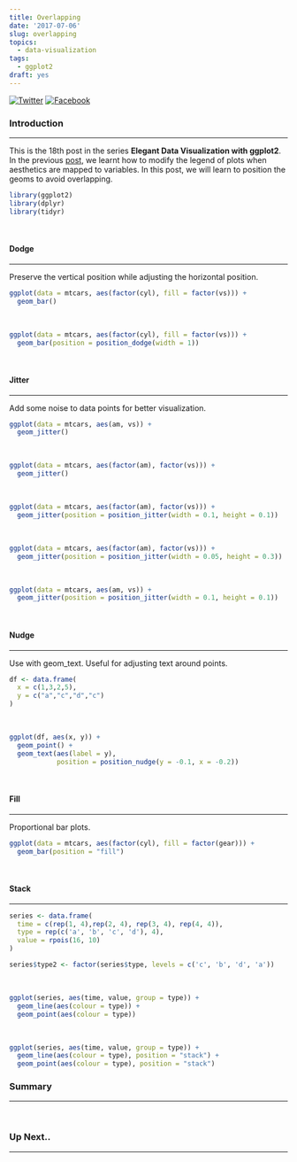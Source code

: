 ```yaml
---
title: Overlapping
date: '2017-07-06'
slug: overlapping
topics:
  - data-visualization
tags:
  - ggplot2
draft: yes
---
```

[![Twitter](http://i.imgur.com/tXSoThF.png)](https://twitter.com/login?redirect_after_login=%2Fhome%3Fstatus)
[![Facebook](http://i.imgur.com/P3YfQoD.png)](https://www.facebook.com/sharer/sharer.php?u=)


### Introduction

<hr>

This is the 18th post in the series **Elegant Data Visualization with ggplot2**. In the previous [post](https://rsquaredacademy.github.io/blog/post/guides-legends-part-2/), we learnt how to modify the legend of plots when aesthetics are mapped to variables. In this post, we will learn to position the geoms to avoid overlapping.

```r
library(ggplot2)
library(dplyr)
library(tidyr)
```

<br>

#### Dodge

<hr>

Preserve the vertical position while adjusting the horizontal position.

```r
ggplot(data = mtcars, aes(factor(cyl), fill = factor(vs))) +
  geom_bar()
```

<br>

```r
ggplot(data = mtcars, aes(factor(cyl), fill = factor(vs))) +
  geom_bar(position = position_dodge(width = 1))
```

<br>

#### Jitter

<hr>

Add some noise to data points for better visualization.

```r
ggplot(data = mtcars, aes(am, vs)) +
  geom_jitter()
```

<br>

```r
ggplot(data = mtcars, aes(factor(am), factor(vs))) +
  geom_jitter()
```

<br>

```r
ggplot(data = mtcars, aes(factor(am), factor(vs))) +
  geom_jitter(position = position_jitter(width = 0.1, height = 0.1))
```

<br>

```r
ggplot(data = mtcars, aes(factor(am), factor(vs))) +
  geom_jitter(position = position_jitter(width = 0.05, height = 0.3))
```

<br>

```r
ggplot(data = mtcars, aes(am, vs)) +
  geom_jitter(position = position_jitter(width = 0.1, height = 0.1))
```

<br>

#### Nudge

<hr>

Use with geom_text. Useful for adjusting text around points.

```r
df <- data.frame(
  x = c(1,3,2,5),
  y = c("a","c","d","c")
)
```

<br>

```r
ggplot(df, aes(x, y)) +
  geom_point() +
  geom_text(aes(label = y),
            position = position_nudge(y = -0.1, x = -0.2))
```

<br>

#### Fill

<hr>

Proportional bar plots.

```r
ggplot(data = mtcars, aes(factor(cyl), fill = factor(gear))) +
  geom_bar(position = "fill")
```

<br>

#### Stack

<hr>

```r
series <- data.frame(
  time = c(rep(1, 4),rep(2, 4), rep(3, 4), rep(4, 4)),
  type = rep(c('a', 'b', 'c', 'd'), 4),
  value = rpois(16, 10)
)

series$type2 <- factor(series$type, levels = c('c', 'b', 'd', 'a'))
```

<br>

```r
ggplot(series, aes(time, value, group = type)) +
  geom_line(aes(colour = type)) +
  geom_point(aes(colour = type))
```

<br>

```r
ggplot(series, aes(time, value, group = type)) +
  geom_line(aes(colour = type), position = "stack") +
  geom_point(aes(colour = type), position = "stack")
```

### Summary

<hr>

<br>

### Up Next..

<hr>

<br>